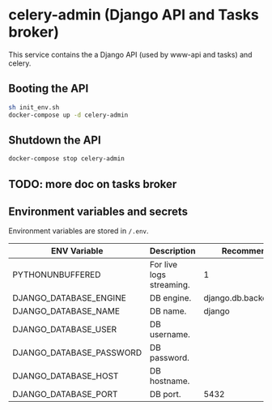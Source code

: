 # celery-admin (Django API and Tasks broker)

This service contains the a Django API (used by www-api and tasks) and celery.

## Booting the API

```sh
sh init_env.sh
docker-compose up -d celery-admin
```

## Shutdown the API

```sh
docker-compose stop celery-admin
```

## TODO: more doc on tasks broker

## Environment variables and secrets

Environment variables are stored in `/.env`.


| ENV Variable  | Description | Recommended Value |
|---|---|---|
| PYTHONUNBUFFERED | For live logs streaming.  | 1 |
| DJANGO_DATABASE_ENGINE | DB engine. | django.db.backends.postgresql |
| DJANGO_DATABASE_NAME | DB name.  | django |
| DJANGO_DATABASE_USER | DB username. |  |
| DJANGO_DATABASE_PASSWORD | DB password.  |  |
| DJANGO_DATABASE_HOST | DB hostname.  | |
| DJANGO_DATABASE_PORT | DB port.  | 5432 |
